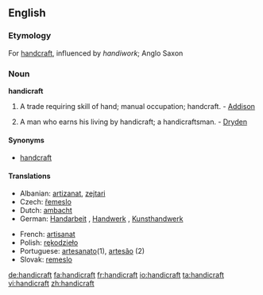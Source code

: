 ==English==

===Etymology===
For [[handcraft]], influenced by ''handiwork''; Anglo Saxon

===Noun===
{{wikipedia}}
'''handicraft'''

# A trade requiring skill of hand; manual occupation; handcraft. - [[Addison]]
# {{rare}} A man who earns his living by handicraft; a handicraftsman. - [[Dryden]]

====Synonyms====
*[[handcraft]]

====Translations====
{{top}}
*Albanian: [[artizanat]], [[zejtari]]
*Czech: [[řemeslo]] {{n}}
*Dutch: [[ambacht]] {{f}}
*German: [[Handarbeit]] {{f}}, [[Handwerk]] {{n}}, [[Kunsthandwerk]] {{n}}
{{mid}}
*French: [[artisanat]] {{m}}
*Polish: [[rękodzieło]]
*Portuguese: [[artesanato]](1), [[artesão]] (2)
*Slovak: [[remeslo]] {{n}}

[[de:handicraft]]
[[fa:handicraft]]
[[fr:handicraft]]
[[io:handicraft]]
[[ta:handicraft]]
[[vi:handicraft]]
[[zh:handicraft]]